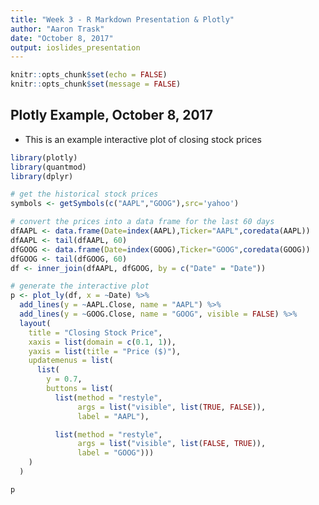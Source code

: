 ```yaml
---
title: "Week 3 - R Markdown Presentation & Plotly"
author: "Aaron Trask"
date: "October 8, 2017"
output: ioslides_presentation
---
```


```r
knitr::opts_chunk$set(echo = FALSE)
knitr::opts_chunk$set(message = FALSE)
```


## Plotly Example, October 8, 2017
- This is an example interactive plot of closing stock prices

```r
library(plotly)
library(quantmod)
library(dplyr)

# get the historical stock prices
symbols <- getSymbols(c("AAPL","GOOG"),src='yahoo')

# convert the prices into a data frame for the last 60 days
dfAAPL <- data.frame(Date=index(AAPL),Ticker="AAPL",coredata(AAPL))
dfAAPL <- tail(dfAAPL, 60)
dfGOOG <- data.frame(Date=index(GOOG),Ticker="GOOG",coredata(GOOG))
dfGOOG <- tail(dfGOOG, 60)
df <- inner_join(dfAAPL, dfGOOG, by = c("Date" = "Date"))

# generate the interactive plot
p <- plot_ly(df, x = ~Date) %>%
  add_lines(y = ~AAPL.Close, name = "AAPL") %>%
  add_lines(y = ~GOOG.Close, name = "GOOG", visible = FALSE) %>%
  layout(
    title = "Closing Stock Price",
    xaxis = list(domain = c(0.1, 1)),
    yaxis = list(title = "Price ($)"),
    updatemenus = list(
      list(
        y = 0.7,
        buttons = list(
          list(method = "restyle",
               args = list("visible", list(TRUE, FALSE)),
               label = "AAPL"),

          list(method = "restyle",
               args = list("visible", list(FALSE, TRUE)),
               label = "GOOG")))
    )
  )

p
```
